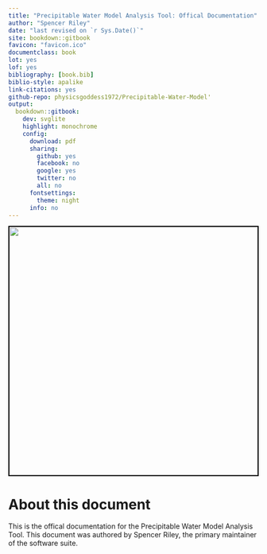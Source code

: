 ```yaml
---
title: "Precipitable Water Model Analysis Tool: Offical Documentation"
author: "Spencer Riley"
date: "last revised on `r Sys.Date()`"
site: bookdown::gitbook
favicon: "favicon.ico"
documentclass: book
lot: yes
lof: yes
bibliography: [book.bib]
biblio-style: apalike
link-citations: yes
github-repo: physicsgoddess1972/Precipitable-Water-Model'
output:
  bookdown::gitbook:
    dev: svglite
    highlight: monochrome
    config:
      download: pdf
      sharing:
        github: yes
        facebook: no
        google: yes
        twitter: no
        all: no
      fontsettings:
        theme: night
      info: no
---
```

<!-- default, tango, pygments, kate, monochrome, espresso, zenburn, and haddock -->
<img src="images/cover.png" style="width:500px;border:2px solid black;" />

# About this document {-}
This is the offical documentation for the Precipitable Water Model Analysis Tool. This document was authored by
Spencer Riley, the primary maintainer of the software suite.

